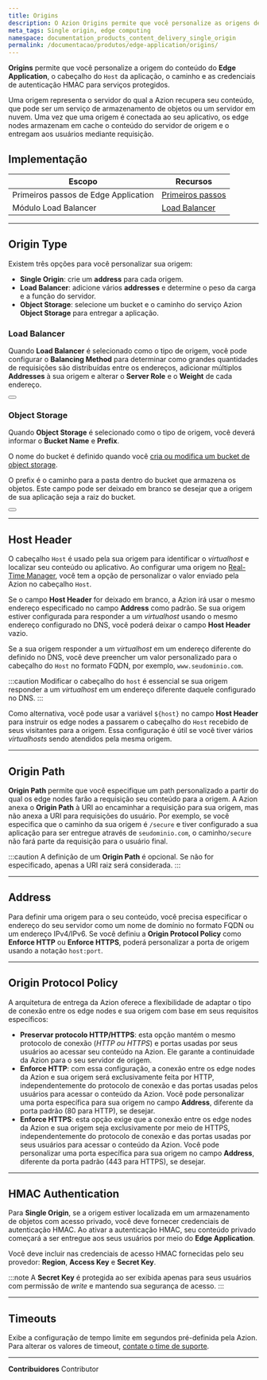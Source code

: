 ```yaml
---
title: Origins
description: O Azion Origins permite que você personalize as origens de seu conteúdo, o cabeçalho Host e as credenciais de autenticação HMAC.
meta_tags: Single origin, edge computing
namespace: documentation_products_content_delivery_single_origin
permalink: /documentacao/produtos/edge-application/origins/
---
```


**Origins** permite que você personalize a origem do conteúdo do **Edge Application**, o cabeçalho do `Host` da aplicação, o caminho e as credenciais de autenticação HMAC para serviços protegidos.

Uma origem representa o servidor do qual a Azion recupera seu conteúdo, que pode ser um serviço de armazenamento de objetos ou um servidor em nuvem. Uma vez que uma origem é conectada ao seu aplicativo, os edge nodes armazenam em cache o conteúdo do servidor de origem e o entregam aos usuários mediante requisição.

## Implementação

| Escopo | Recursos |
| --- | --- |
| Primeiros passos de Edge Application | [Primeiros passos](/pt-br/documentacao/produtos/edge-application/primeiros-passos/) |
| Módulo Load Balancer | [Load Balancer](/pt-br/documentacao/produtos/edge-application/load-balancer/) |

---

## Origin Type

Existem três opções para você personalizar sua origem:

- **Single Origin**: crie um **address** para cada origem.
- **Load Balancer**: adicione vários **addresses** e determine o peso da carga e a função do servidor.
- **Object Storage**: selecione um bucket e o caminho do serviço Azion **Object Storage** para entregar a aplicação.

### Load Balancer

Quando **Load Balancer** é selecionado como o tipo de origem, você pode configurar o **Balancing Method** para determinar como grandes quantidades de requisições são distribuídas entre os endereços, adicionar múltiplos **Addresses** à sua origem e alterar o **Server Role** e o **Weight** de cada endereço.

<Button href="/pt-br/documentacao/produtos/edge-application/load-balancer/" text="Saiba mais sobre Load Balancer"></Button>

### Object Storage

Quando **Object Storage** é selecionado como o tipo de origem, você deverá informar o **Bucket Name** e **Prefix**.

O nome do bucket é definido quando você [cria ou modifica um bucket de object storage](/pt-br/documentacao/produtos/guias/criar-e-gerenciar-um-bucket/).

O prefix é o caminho para a pasta dentro do bucket que armazena os objetos. Este campo pode ser deixado em branco se desejar que a origem de sua aplicação seja a raiz do bucket.

<Button href="/pt-br/documentacao/produtos/build/edge-application/object-storage/" text="Saiba mais sobre Object Storage"></Button>

---

## Host Header

O cabeçalho `Host` é usado pela sua origem para identificar o *virtualhost* e localizar seu conteúdo ou aplicativo. Ao configurar uma origem no [Real-Time Manager](https://manager.azion.com/), você tem a opção de personalizar o valor enviado pela Azion no cabeçalho `Host`.

Se o campo **Host Header** for deixado em branco, a Azion irá usar o mesmo endereço especificado no campo **Address** como padrão. Se sua origem estiver configurada para responder a um *virtualhost* usando o mesmo endereço configurado no DNS, você poderá deixar o campo **Host Header** vazio.

Se a sua origem responder a um *virtualhost* em um endereço diferente do definido no DNS, você deve preencher um valor personalizado para o cabeçalho do `Host` no formato FQDN, por exemplo, `www.seudominio.com`.

:::caution
Modificar o cabeçalho do `host` é essencial se sua origem responder a um *virtualhost* em um endereço diferente daquele configurado no DNS.
:::

Como alternativa, você pode usar a variável `${host}` no campo **Host Header** para instruir os edge nodes a passarem o cabeçalho do `Host` recebido de seus visitantes para a origem. Essa configuração é útil se você tiver vários *virtualhosts* sendo atendidos pela mesma origem.

---

## Origin Path

**Origin Path** permite que você especifique um path personalizado a partir do qual os edge nodes farão a requisição seu conteúdo para a origem. A Azion anexa o **Origin Path** à URI ao encaminhar a requisição para sua origem, mas não anexa a URI para requisições do usuário. Por exemplo, se você especifica que o caminho da sua origem é `/secure` e tiver configurado a sua aplicação para ser entregue através de `seudominio.com`, o caminho`/secure` não fará parte da requisição para o usuário final.

:::caution
A definição de um **Origin Path** é opcional. Se não for especificado, apenas a URI raiz será considerada.
:::

---

## Address

Para definir uma origem para o seu conteúdo, você precisa especificar o endereço do seu servidor como um nome de domínio no formato FQDN ou um endereço IPv4/IPv6. Se você definiu a **Origin Protocol Policy** como **Enforce HTTP** ou **Enforce HTTPS**, poderá personalizar a porta de origem usando a notação `host:port`.

---

## Origin Protocol Policy

A arquitetura de entrega da Azion oferece a flexibilidade de adaptar o tipo de conexão entre os edge nodes e sua origem com base em seus requisitos específicos:

- **Preservar protocolo HTTP/HTTPS**: esta opção mantém o mesmo protocolo de conexão (*HTTP ou HTTPS*) e portas usadas por seus usuários ao acessar seu conteúdo na Azion. Ele garante a continuidade da Azion para o seu servidor de origem.
- **Enforce HTTP**: com essa configuração, a conexão entre os edge nodes da Azion e sua origem será exclusivamente feita por HTTP, independentemente do protocolo de conexão e das portas usadas pelos usuários para acessar o conteúdo da Azion. Você pode personalizar uma porta específica para sua origem no campo **Address**, diferente da porta padrão (80 para HTTP), se desejar.
- **Enforce HTTPS**: esta opção exige que a conexão entre os edge nodes da Azion e sua origem seja exclusivamente por meio de HTTPS, independentemente do protocolo de conexão e das portas usadas por seus usuários para acessar o conteúdo da Azion. Você pode personalizar uma porta específica para sua origem no campo **Address**, diferente da porta padrão (443 para HTTPS), se desejar.

---

## HMAC Authentication

Para **Single Origin**, se a origem estiver localizada em um armazenamento de objetos com acesso privado, você deve fornecer credenciais de autenticação HMAC. Ao ativar a autenticação HMAC, seu conteúdo privado começará a ser entregue aos seus usuários por meio do **Edge Application**.

Você deve incluir nas credenciais de acesso HMAC fornecidas pelo seu provedor: **Region**, **Access Key** e **Secret Key**.

:::note
A **Secret Key** é protegida ao ser exibida apenas para seus usuários com permissão de *write* e mantendo sua segurança de acesso.
:::

---

## Timeouts

Exibe a configuração de tempo limite em segundos pré-definida pela Azion. Para alterar os valores de timeout, [contate o time de suporte](https://tickets.azion.com/pt-BR/support/login).


---


**Contribuidores** <ContributorList>Contributor</ContributorList>
